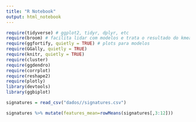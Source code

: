```yaml
---
title: "R Notebook"
output: html_notebook
---
```


```r
require(tidyverse) # ggplot2, tidyr, dplyr, etc
require(broom) # facilita lidar com modelos e trata o resultado do kmeans como modelo
require(ggfortify, quietly = TRUE) # plots para modelos
require(GGally, quietly = TRUE)
require(knitr, quietly = TRUE)
require(cluster)
require(ggdendro)
require(corrplot)
require(reshape2)
require(plotly)
library(devtools)
library(ggbiplot)
```


```r
signatures = read_csv("dados//signatures.csv")

signatures %>% mutate(features_mean=rowMeans(signatures[,3:12]))


```

